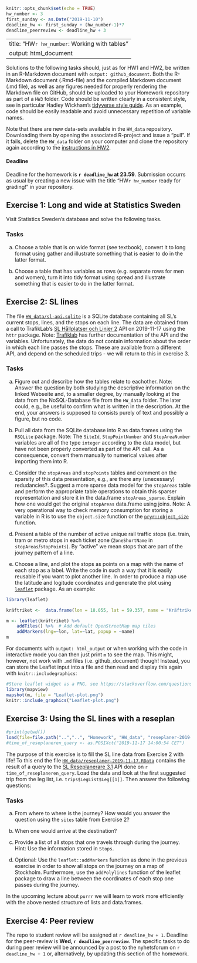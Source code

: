 ```r
knitr::opts_chunk$set(echo = TRUE)
hw_number <- 3
first_sunday <- as.Date("2019-11-10") 
deadline_hw <- first_sunday + (hw_number-1)*7 
deadline_peerreview <- deadline_hw + 3
```
---
title: "HW`r hw_number`: Working with tables"
output: html_document
---

Solutions to the following tasks should, just as for HW1 and HW2, be written in an R-Markdown document with `output: github_document`. Both the R-Markdown document (.Rmd-file) and the compiled Markdown document (.md file), as well as any figures needed for properly rendering the Markdown file on GitHub, should be uploaded to your Homework repository as part of a `HW3` folder. Code should be written clearly in a consistent style, see in particular Hadley Wickham’s [tidyverse style guide](https://style.tidyverse.org/). As an example, code should be easily readable and avoid unnecessary repetition of variable names.

Note that there are new data-sets available in the `HW_data` repository. Downloading them by opening the associated R-project and issue a “pull”. If it fails, delete the `HW_data` folder on your computer and clone the repository again according to the [instructions in HW2](HW2.html).

#### Deadline 

Deadline for the homework is **`r deadline_hw` at 23.59**. Submission occurrs as usual by creating a new issue with the title "HW`r hw_number` ready for grading!" in your repository.

## Exercise 1: Long and wide at Statistics Sweden

Visit Statistics Sweden’s database and solve the following tasks.


### Tasks
a. Choose a table that is on wide format (see textbook), convert it to long format using gather and illustrate something that is easier to do in the latter format.

b. Choose a table that has variables as rows (e.g. separate rows for men and women), turn it into tidy format using spread and illustrate something that is easier to do in the latter format.

## Exercise 2: SL lines

The file [`HW_data/sl-api.sqlite`](https://github.com/mt5013-ht19/HW_data/blob/master/sl-api.sqlite) is a SQLite database containing all SL’s current stops, lines, and the stops on each line. The data are obtained from a call to TrafikLab's [SL Hållplatser och Linjer 2](https://www.trafiklab.se/api/sl-hallplatser-och-linjer-2) API on 2019-11-17 using the `httr` package. Note: [Trafiklab](https://www.trafiklab.se/api/sl-hallplatser-och-linjer-2/dokumentation) has further documentation of the API and the variables. Unfortunately, the data do not contain information about the order in which each line passes the stops. These are available from a different API, and depend on the scheduled trips - we will return to this in exercise 3.

### Tasks

a. Figure out and describe how the tables relate to eachother. Note: Answer the question by both studying the descriptive information on the linked Webseite and, to a smaller degree, by manually looking at the data from the NoSQL-Database file from the `HW_data` folder. The later could, e.g., be useful to confirm what is written in the description. At the end, your answers is supposed to consists purely of text and possibly a figure, but no code.

b. Pull all data from the SQLite database into R as data.frames using the `RSQLite` package. Note: The `SiteId`, `StopPointNumber` and `StopAreaNumber` variables are all of the type `integer` according to the data model, but have not been properly converted as part of the API call. As a consequence, convert them manually to numerical values after importing them into R.

c. Consider the `stopAreas` and `stopPoints` tables and comment on the sparsity of this data presentation, e.g., are there any (unecessary) redudancies?. Suggest a more sparse data model for the `stopAreas` table and perform the appropriate table operations to obtain this sparser representation and store it in the data.frame `stopAreas_sparse`. Explain how one would get the original `stopAreas` data.frame using joins.
Note: A very operational way to check memory consumption for storing a variable in R is to use the `object.size` function or the [`pryr::object_size`](http://adv-r.had.co.nz/memory.html#object-size) function.  

d. Present a table of the number of active unique rail traffic stops (i.e. train, tram or metro stops in each ticket zone (`ZoneShortName` in `stopAreas`/`stopPoints`). By "active" we mean stops that are part of the journey pattern of a line.

e. Choose a line, and plot the stops as points on a map with the name of each stop as a label. Write the code in such a way that it is easily reusable if you want to plot another line. In order to produce a map use the latitude and logitude coordinates and
generate the plot using [`leaflet`](https://rstudio.github.io/leaflet/) package.
As an example:

```r
library(leaflet)

kräftriket <-  data.frame(lon = 18.055, lat = 59.357, name = "Kräftriket")

m <- leaflet(kräftriket) %>% 
    addTiles() %>%  # Add default OpenStreetMap map tiles
    addMarkers(lng=~lon, lat=~lat, popup = ~name) 
m
```

For documents with `output: html_output` or when working with the code in interactive mode you can then just print `m` to see the map. This might, however, not work with 
`.md` files (i.e. github_document) though! Instead, you can
store the Leaflet input into a file and then read and display this again 
with `knitr::includegraphics`:

```r
#Store leaflet widget as a PNG, see https://stackoverflow.com/questions/31336898/how-to-save-leaflet-in-r-map-as-png-or-jpg-file
library(mapview)
mapshot(m, file = "Leaflet-plot.png")
knitr::include_graphics("Leaflet-plot.png")
```


## Exercise 3: Using the SL lines with a reseplan

```r
#print(getwd())
load(file=file.path("..","..", "Homework", "HW_data", "reseplaner-2019-11-17.RData"))
#time_of_reseplaneren_query <- as.POSIXct("2019-11-17 14:00:54 CET")
```

The purpose of this exercise is to fill the SL line data from Exercise 2 with life!
To this end the file [`HW_data/reseplaner-2019-11-17.RData`](https://github.com/mt5013-ht19/HW_data/blob/master/reseplaner-2019-11-17.RData) contains the result of a query to the [SL Reseplanerare 3.1](https://www.trafiklab.se/api/sl-reseplanerare-31) API done on `r time_of_reseplaneren_query`. Load the data and look at the first suggested trip from the leg list, i.e. `trips$LegList$Leg[[1]]`. Then answer the following questions:

### Tasks

a. From where to where is the journey? How would you answer the question using the `sites` table from Exercise 2?

b. When one would arrive at the destination?

c. Provide a list of all stops that one travels through during the journey. Hint: Use the information stored in `Stops`.

d. Optional: Use the `leaflet::addMarkers` function as done in the previous exercise in order to show all stops on the journey on a map of Stockholm. Furthermore, use the `addPolylines` function of the leaflet package to draw a line between the coordinates of each stop one passes during the journey. 

In the upcoming lecture about `purrr` we will learn to work more efficiently with the above nested structure of lists and data.frames.

## Exercise 4: Peer review

The repo to student review will be assigned at `r deadline_hw + 1`. Deadline for the peer-review is **Wed, `r deadline_peerreview`**. The specific tasks to do during peer review will be announced by a post to the nyhetsforum on `r deadline_hw + 1` or, alternatively, by updating this section of the homework.

